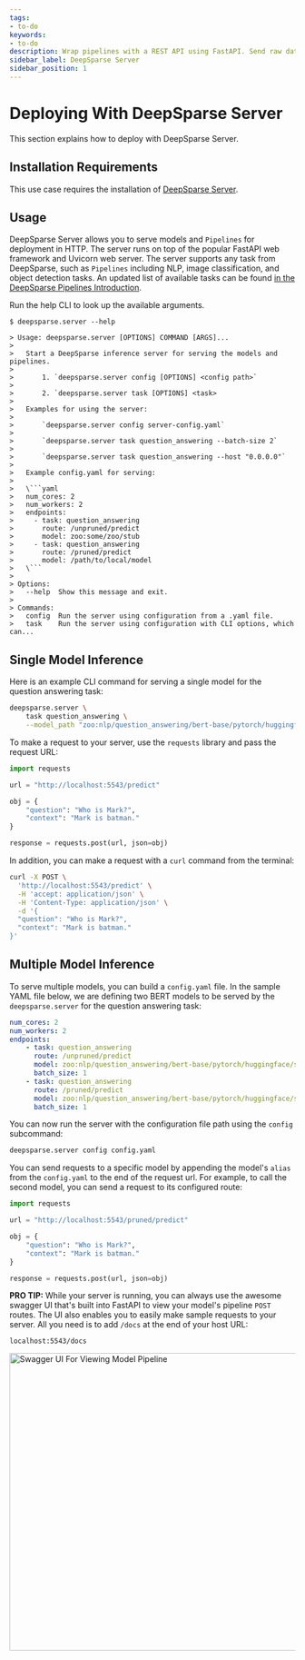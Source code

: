 ```yaml
---
tags:
- to-do
keywords:
- to-do
description: Wrap pipelines with a REST API using FastAPI. Send raw data over HTTP and receive the prediction.
sidebar_label: DeepSparse Server
sidebar_position: 1
---
```


# Deploying With DeepSparse Server

This section explains how to deploy with DeepSparse Server.

## Installation Requirements

This use case requires the installation of [DeepSparse Server](/get-started/install/deepsparse).

## Usage

DeepSparse Server allows you to serve models and `Pipelines` for deployment in HTTP. The server runs on top of the popular FastAPI web framework and Uvicorn web server.
The server supports any task from DeepSparse, such as `Pipelines` including NLP, image classification, and object detection tasks.
An updated list of available tasks can be found
[in the DeepSparse Pipelines Introduction](https://github.com/neuralmagic/deepsparse/blob/main/src/deepsparse/PIPELINES.md).

Run the help CLI to look up the available arguments.

```
$ deepsparse.server --help

> Usage: deepsparse.server [OPTIONS] COMMAND [ARGS]...
>
>   Start a DeepSparse inference server for serving the models and pipelines.
>
>       1. `deepsparse.server config [OPTIONS] <config path>`
>
>       2. `deepsparse.server task [OPTIONS] <task>
>
>   Examples for using the server:
>
>       `deepsparse.server config server-config.yaml`
>
>       `deepsparse.server task question_answering --batch-size 2`
>
>       `deepsparse.server task question_answering --host "0.0.0.0"`
>
>   Example config.yaml for serving:
>
>   \```yaml
>   num_cores: 2
>   num_workers: 2
>   endpoints:
>     - task: question_answering
>       route: /unpruned/predict
>       model: zoo:some/zoo/stub
>     - task: question_answering
>       route: /pruned/predict
>       model: /path/to/local/model
>   \```
>
> Options:
>   --help  Show this message and exit.
>
> Commands:
>   config  Run the server using configuration from a .yaml file.
>   task    Run the server using configuration with CLI options, which can...
```

## Single Model Inference

Here is an example CLI command for serving a single model for the question answering task:

```bash
deepsparse.server \
    task question_answering \
    --model_path "zoo:nlp/question_answering/bert-base/pytorch/huggingface/squad/12layer_pruned80_quant-none-vnni"
```

To make a request to your server, use the `requests` library and pass the request URL:

```python
import requests

url = "http://localhost:5543/predict"

obj = {
    "question": "Who is Mark?",
    "context": "Mark is batman."
}

response = requests.post(url, json=obj)
```

In addition, you can make a request with a `curl` command from the terminal:

```bash
curl -X POST \
  'http://localhost:5543/predict' \
  -H 'accept: application/json' \
  -H 'Content-Type: application/json' \
  -d '{
  "question": "Who is Mark?",
  "context": "Mark is batman."
}'
```

## Multiple Model Inference

To serve multiple models, you can build a `config.yaml` file.
In the sample YAML file below, we are defining two BERT models to be served by the `deepsparse.server` for the question answering task:

```yaml
num_cores: 2
num_workers: 2
endpoints:
    - task: question_answering
      route: /unpruned/predict
      model: zoo:nlp/question_answering/bert-base/pytorch/huggingface/squad/base-none
      batch_size: 1
    - task: question_answering
      route: /pruned/predict
      model: zoo:nlp/question_answering/bert-base/pytorch/huggingface/squad/12layer_pruned80_quant-none-vnni
      batch_size: 1
```
You can now run the server with the configuration file path using the `config` subcommand:

```bash
deepsparse.server config config.yaml
```

You can send requests to a specific model by appending the model's `alias` from the `config.yaml` to the end of the request url. For example, to call the second model, you can send a request to its configured route:

```python
import requests

url = "http://localhost:5543/pruned/predict"

obj = {
    "question": "Who is Mark?",
    "context": "Mark is batman."
}

response = requests.post(url, json=obj)
```

**PRO TIP:** While your server is running, you can always use the awesome swagger UI that's built into FastAPI to view your model's pipeline `POST` routes.
The UI also enables you to easily make sample requests to your server.
All you need is to add `/docs` at the end of your host URL:

    localhost:5543/docs

<img src="https://raw.githubusercontent.com/neuralmagic/deepsparse/main/src/deepsparse/server/img/swagger_ui.png" alt="Swagger UI For Viewing Model Pipeline" width="1200" height="524" />
